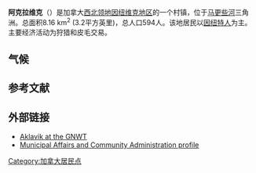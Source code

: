 {{Infobox settlement
| name = {{PAGENAME}}
| native_name = {{lang|en|Aklavik}}
| image_skyline = File:Aklavik5.jpg
| imagesize = 250px
| image_caption = 
| image_flag = File:Flag of the Aklavik First Nation.PNG
| pushpin_map = Canada
| pushpin_label_position = right
| pushpin_map_caption = {{PAGENAME}}在[[加拿大|加拿大]]的位置
| motto = Never Say Die{{en}}<br>（永不說死亡）
| settlement_type = [[村鎮|村鎮]]
| subdivision_type = 國家
| subdivision_name = {{CAN}}
| subdivision_type1 = [[加拿大行政區劃|地區]]
| subdivision_name1 = {{flag|Northwest Territories}}
| subdivision_type2 = [[西北地區行政區劃|區]]
| subdivision_name2 = [[因紐維克專區|因紐維克專區]]
| leader_title = 市長
| leader_name = Arny Steinwand 
| established_title = 建立
| established_date = 
| established_title3 = 村鎮地位
| established_date3 = 1974年1月1日
| elevation_m = 7
| area_land_km2 = 14.47
| population_as_of = 2011年
| population_total = 633
| population_density_km2 = auto
| timezone = [[UTC−07:00|UTC−07:00]]
| timezone_DST = [[UTC−06:00|UTC−06:00]]
| coordinates = {{coord|68|13|13|N|135|00|42|W|region:CA|display=inline,title}}
| postal_code_type = [[加拿大郵區編號|郵政號碼]]
| postal_code = X0E 0A0
| area_code = 
| registration_plate =
| blank_name = [[電訊交換|電訊交換]]
| blank_info = 375 878 978
| website = {{url|www.aklavik.ca}} }}
'''阿克拉维克'''（{{lang-en|'''Aklavik'''}}）是加拿大[[西北领地|西北领地]][[因纽维克地区|因纽维克地区]]的一个村镇，位于[[马更些河|马更些河]]三角洲。总面积8.16 km<sup>2</sup> (3.2平方英里)，总人口594人。该地居民以[[因纽特人|因纽特人]]为主。主要经济活动为狩猎和皮毛交易。

== 气候 ==
<div style="width:75%">
{{Weather box
|location = Aklavik
|single line = Yes
|metric first = Yes
|Jan high F = -10
|Feb high F = -9
|Mar high F = 0
|Apr high F = 19
|May high F = 40
|Jun high F = 58
|Jul high F = 66
|Aug high F =58
|Sep high F = 44
|Oct high F = 25
|Nov high F =3
|Dec high F = -8
|Year high F = 24
|Jan mean F = -18
|Feb mean F = -16
|Mar mean F = -8
|Apr mean F = 10
|May mean F = 31
|Jun mean F = 49
|Jul mean F = 56
|Aug mean F = 50
|Sep mean F = 38
|Oct mean F = 20
|Nov mean F = -3
|Dec mean F = -16
|Jan low F = -26
|Feb low F = -24
|Mar low F = -17
|Apr low F = -2
|May low F = 22
|Jun low F = 40
|Jul low F = 47
|Aug low F = 42
|Sep low F = 32
|Oct low F = 15
|Nov low F = -9
|Dec low F = -24
|Year low F = 8
|Jan precipitation inch = 0.6
|Feb precipitation inch =0.5
|Mar precipitation inch = 0.4
|Apr precipitation inch = 0.5
|May precipitation inch = 0.5
|Jun precipitation inch = 0.8
|Jul precipitation inch = 1.4
|Aug precipitation inch = 1.4
|Sep precipitation inch = 0.9
|Oct precipitation inch = 0.9
|Nov precipitation inch = 0.8
|Dec precipitation inch = 0.4
|Year precipitation inch = 9
|source 1 = Weatherbase <ref name=Weatherbase>{{cite web
|url=http://www.weatherbase.com/weather/weather.php3?s=186927&refer=wikipedia
|title=Weatherbase: Historical Weather for Aklavik, Northwest Territories
|publisher=Weatherbase
|year=2011
|accessdate=2013-01-06
|archive-date=2019-07-13
|archive-url=https://web.archive.org/web/20190713062940/http://www.weatherbase.com/weather/weather.php3?s=186927&refer=wikipedia
|dead-url=no
}}
Retrieved on November 24, 2011.</ref>
|date=November 2011
}}
</div>

==参考文献==
{{reflist}}

== 外部链接 ==
* [https://web.archive.org/web/20081227144424/http://www.stats.gov.nt.ca/Infrastructure/Comm%20Sheets/Aklavik.html Aklavik at the GNWT]
* [https://web.archive.org/web/20120717094243/http://www.maca.gov.nt.ca/governments/communityresult.asp?ComCode=401 Municipal Affairs and Community Administration profile]

{{Authority control}}
[[Category:加拿大居民点|Category:加拿大居民点]]